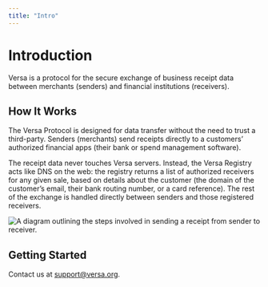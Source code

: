 ```yaml
---
title: "Intro"
---
```


# Introduction

Versa is a protocol for the secure exchange of business receipt data between merchants (senders) and financial institutions (receivers).

## How It Works

The Versa Protocol is designed for data transfer without the need to trust a third-party. Senders (merchants) send receipts directly to a customers’ authorized financial apps (their bank or spend management software).

The receipt data never touches Versa servers. Instead, the Versa Registry acts like DNS on the web: the registry returns a list of authorized receivers for any given sale, based on details about the customer (the domain of the customer’s email, their bank routing number, or a card reference). The rest of the exchange is handled directly between senders and those registered receivers.

![A diagram outlining the steps involved in sending a receipt from sender to receiver.](https://raw.githubusercontent.com/versa-protocol/docs/main/assets/versa_diagram.svg)

## Getting Started

Contact us at <a href="mailto:support@versa.org">support@versa.org</a>.
